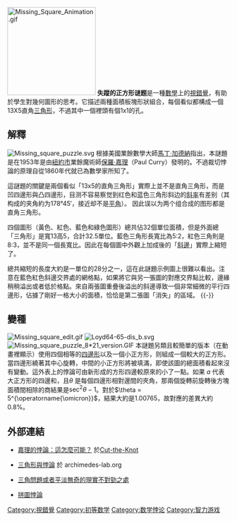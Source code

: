 {{unreferenced|time=2015-03-10T18:30:43+00:00}}
[[File:Missing_Square_Animation.gif|200px]] 
'''失蹤的正方形谜题'''是一種[[數學|數學]]上的[[視錯覺|視錯覺]]，有助於學生對幾何圖形的思考。它描述兩種面積板塊形狀組合，每個看似都構成一個13X5直角[[三角形|三角形]]，不過其中一個裡頭有個1x1的孔。

== 解釋 ==
[[File:Missing_square_puzzle.svg|right]]
根據美國業餘數學大師[[馬丁·加德納|馬丁·加德納]]指出，本謎題是在1953年是由[[纽约|紐約市]]業餘魔術師[[保羅·嘉理|保羅·嘉理]]（Paul Curry）發明的。不過裁切悖論的原理自從1860年代就已為數學家所知了。

這謎題的關鍵是兩個看似「13x5的直角三角形」實際上並不是直角三角形，而是凹四邊形與凸四邊形，目测不容易察觉到红色和蓝色三角形斜边的[[斜率|斜率]]有差别（其构成的夹角約为178°45′，接近却不是[[角|平角]]）。 因此误以为两个组合成的图形都是直角三角形。 

四個圖形（黃色、紅色、藍色和綠色圖形）總共佔32個單位面積，但是外面總「三角形」是寬13高5，合計32.5單位。藍色三角形長寬比為5:2，紅色三角則是8:3，並不是同一個長寬比。因此在每個圖中外觀上加成後的「[[斜邊|斜邊]]」實際上縮短了。

總共縮短的長度大約是一單位的28分之一，這在此謎題示例圖上很難以看出。注意在藍色紅色斜邊交界處的網格點，如果將它與另一張圖的對應交界點比較，邊緣稍稍溢出或者低於格點。來自兩張圖重疊後溢出的斜邊導致一個非常細微的平行四邊形，佔據了剛好一格大小的面積，恰恰是第二張圖「消失」的區域。
{{-}}

== 變種 ==
[[File:Missing_square_edit.gif|left]]
[[File:Loyd64-65-dis_b.svg|right]]
[[File:Missing_square_puzzle_8*21_version.GIF|thumb]]
本謎題另類且較簡單的版本（在動畫裡顯示）使用四個相等的[[四邊形|四邊形]]以及一個小正方形，则組成一個較大的正方形。當四邊形繞著其中心旋轉，中間的小正方形將被填滿，即使該圖的總面積看起來沒有變動。這外表上的悖論可由新形成的方形四邊較原來的小了一點。如果 <math>a</math> 代表大正方形的四邊和，且<math>\theta</math> 是每個四邊形相對邊間的夾角，那兩個旋轉前旋轉後方塊面積間相除的商結果是<math>\sec^2\theta-1</math>。對於<math>\theta = 5^{\operatorname{\omicron}}</math>，結果大約是1.00765，故對應的差異大約0.8%。
{{clear}}

== 外部連結 ==
* {{en}}[http://www.cut-the-knot.org/Curriculum/Fallacies/CurryParadox.shtml 嘉理的悖論：這怎麼可能？]{{Wayback|url=http://www.cut-the-knot.org/Curriculum/Fallacies/CurryParadox.shtml |date=20080906103901 }} 於[[Cut-the-Knot|Cut-the-Knot]]
* {{en}}[http://www.archimedes-lab.org/page3b.html 三角形與悖論]{{Wayback|url=http://www.archimedes-lab.org/page3b.html |date=20090129224559 }} 於 archimedes-lab.org
* {{en}}[https://web.archive.org/web/20070621160222/http://www.marktaw.com/blog/TheTriangleProblem.html 三角問題或者平淡無奇的現實不對勁之處]
* {{en}}[http://www.mathematik.uni-bielefeld.de/~sillke/PUZZLES/jigsaw-paradox.html 拼圖悖論]{{Wayback|url=http://www.mathematik.uni-bielefeld.de/~sillke/PUZZLES/jigsaw-paradox.html |date=20081221220824 }}

[[Category:視錯覺|Category:視錯覺]]
[[Category:初等数学|Category:初等数学]]
[[Category:数学悖论|Category:数学悖论]]
[[Category:智力游戏|Category:智力游戏]]